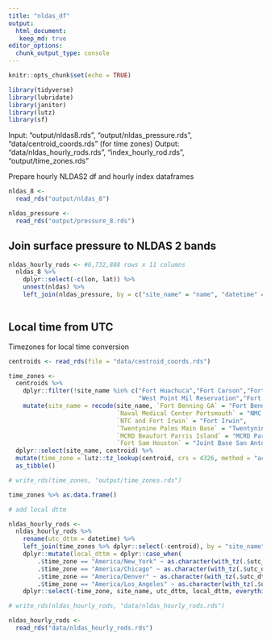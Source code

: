 ```yaml
---
title: "nldas_df"
output: 
  html_document:
   keep_md: true
editor_options: 
  chunk_output_type: console
---
```


```r
knitr::opts_chunk$set(echo = TRUE)

library(tidyverse)
library(lubridate)
library(janitor)
library(lutz)
library(sf)

```

Input: "output/nldas8.rds", "output/nldas_pressure.rds", "data/centroid_coords.rds" (for time zones)
Output: "data/nldas_hourly_rods.rds", "index_hourly_rod.rds", "output/time_zones.rds"


Prepare hourly NLDAS2 df and hourly index dataframes

```r
nldas_8 <-
  read_rds("output/nldas_8")

nldas_pressure <-
  read_rds("output/pressure_8.rds")

```


## Join surface pressure to NLDAS 2 bands
```r

nldas_hourly_rods <- #6,732,888 rows x 11 columns
  nldas_8 %>% 
    dplyr::select(-c(lon, lat)) %>% 
    unnest(nldas) %>% 
    left_join(nldas_pressure, by = c("site_name" = "name", "datetime" = "timestamp"))
  

```

## Local time from UTC

Timezones for local time conversion
```r
centroids <- read_rds(file = "data/centroid_coords.rds")

time_zones <-
  centroids %>% 
    dplyr::filter(!site_name %in% c("Fort Huachuca","Fort Carson","Fort Lewis", "Lackland AFB",
                                    "West Point Mil Reservation","Fort Drum")) %>%
    mutate(site_name = recode(site_name, `Fort Benning GA` = "Fort Benning",
                              `Naval Medical Center Portsmouth` = "NMC Portsmouth",
                              `NTC and Fort Irwin` = "Fort Irwin",
                              `Twentynine Palms Main Base` = "Twentynine Palms",
                              `MCRD Beaufort Parris Island` = "MCRD Parris Island",
                              `Fort Sam Houston` = "Joint Base San Antonio")) %>% 
  dplyr::select(site_name, centroid) %>% 
  mutate(time_zone = lutz::tz_lookup(centroid, crs = 4326, method = "accurate")) %>% 
  as_tibble() 

# write_rds(time_zones, "output/time_zones.rds")

time_zones %>% as.data.frame() 

# add local dttm

nldas_hourly_rods <-
  nldas_hourly_rods %>% 
    rename(utc_dttm = datetime) %>% 
    left_join(time_zones %>% dplyr::select(-centroid), by = "site_name") %>%
    dplyr::mutate(local_dttm = dplyr::case_when(
        .$time_zone == "America/New_York" ~ as.character(with_tz(.$utc_dttm, tz = "America/New_York")),
        .$time_zone == "America/Chicago" ~ as.character(with_tz(.$utc_dttm, tz = "America/Chicago")), 
        .$time_zone == "America/Denver" ~ as.character(with_tz(.$utc_dttm, tz = "America/Denver")), 
        .$time_zone == "America/Los_Angeles" ~ as.character(with_tz(.$utc_dttm, tz = "America/Los_Angeles")))) %>% 
    dplyr::select(-time_zone, site_name, utc_dttm, local_dttm, everything())

# write_rds(nldas_hourly_rods, "data/nldas_hourly_rods.rds")  

nldas_hourly_rods <-
  read_rds("data/nldas_hourly_rods.rds")
  

```

